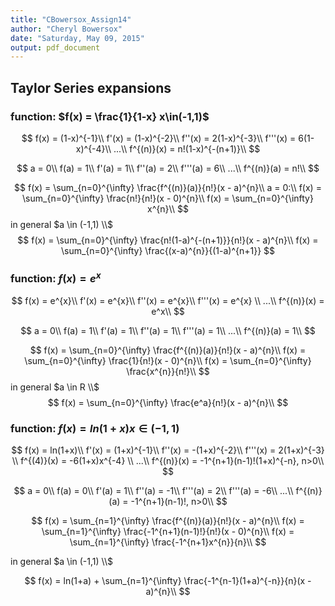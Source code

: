 ```yaml
---
title: "CBowersox_Assign14"
author: "Cheryl Bowersox"
date: "Saturday, May 09, 2015"
output: pdf_document
---
```

## Taylor Series expansions

### function:  $f(x) = \frac{1}{1-x} x\in(-1,1)$

$$
  f(x) = (1-x)^{-1}\\    
  f'(x) = (1-x)^{-2}\\
  f''(x) = 2(1-x)^{-3}\\
  f'''(x) = 6(1-x)^{-4}\\
  ...\\
  f^{(n)}(x) = n!(1-x)^{-(n+1)}\\
$$

$$
  a = 0\\
  f(a) = 1\\
  f'(a) = 1\\
  f''(a) = 2\\
  f'''(a) = 6\\
  ...\\
  f^{(n)}(a) = n!\\
$$

$$
  f(x) = \sum_{n=0}^{\infty} \frac{f^{(n)}(a)}{n!}(x - a)^{n}\\
  a = 0:\\
  f(x) = \sum_{n=0}^{\infty} \frac{n!}{n!}(x - 0)^{n}\\
  f(x) = \sum_{n=0}^{\infty} x^{n}\\
$$
  in general $a \in (-1,1) \\$
$$
  f(x) = \sum_{n=0}^{\infty} \frac{n!(1-a)^{-(n+1)}}{n!}(x - a)^{n}\\
  f(x) = \sum_{n=0}^{\infty} \frac{(x-a)^{n}}{(1-a)^{n+1}}
$$


### function: $f(x) = e^{x}$

$$
  f(x) = e^{x}\\    
  f'(x) = e^{x}\\
  f''(x) = e^{x}\\
  f'''(x) = e^{x} \\
  ...\\
  f^{(n)}(x) = e^x\\
$$

$$
  a = 0\\
  f(a) = 1\\
  f'(a) = 1\\
  f''(a) = 1\\
  f'''(a) = 1\\
  ...\\
  f^{(n)}(a) = 1\\
$$

$$
  f(x) = \sum_{n=0}^{\infty} \frac{f^{(n)}(a)}{n!}(x - a)^{n}\\
  f(x) = \sum_{n=0}^{\infty} \frac{1}{n!}(x - 0)^{n}\\
  f(x) = \sum_{n=0}^{\infty} \frac{x^{n}}{n!}\\
$$
  in general $a \in R \\$
$$
  f(x) = \sum_{n=0}^{\infty} \frac{e^a}{n!}(x - a)^{n}\\
$$



### function:  $f(x) = ln(1+x) x\in(-1,1)$

$$
  f(x) = ln(1+x)\\
  f'(x) = (1+x)^{-1}\\
  f''(x) = -(1+x)^{-2}\\
  f'''(x) = 2(1+x)^{-3} \\
  f^{(4)}(x) = -6(1+x)x^{-4} \\
  ...\\
  f^{(n)}(x) = -1^{n+1}(n-1)!(1+x)^{-n},  n>0\\
$$

$$
  a = 0\\
  f(a) = 0\\   
  f'(a) = 1\\
  f''(a) = -1\\
  f'''(a) = 2\\
  f'''(a) = -6\\
  ...\\
  f^{(n)}(a) = -1^{n+1}(n-1)!,  n>0\\
$$

$$
  f(x) = \sum_{n=1}^{\infty} \frac{f^{(n)}(a)}{n!}(x - a)^{n}\\
  f(x) = \sum_{n=1}^{\infty} \frac{-1^{n+1}(n-1)!}{n!}(x - 0)^{n}\\
  f(x) = \sum_{n=1}^{\infty} \frac{-1^{n+1}x^{n}}{n}\\
$$

in general $a \in (-1,1) \\$

$$
  f(x) = ln(1+a) + \sum_{n=1}^{\infty} \frac{-1^{n-1}(1+a)^{-n}}{n}(x - a)^{n}\\
$$
